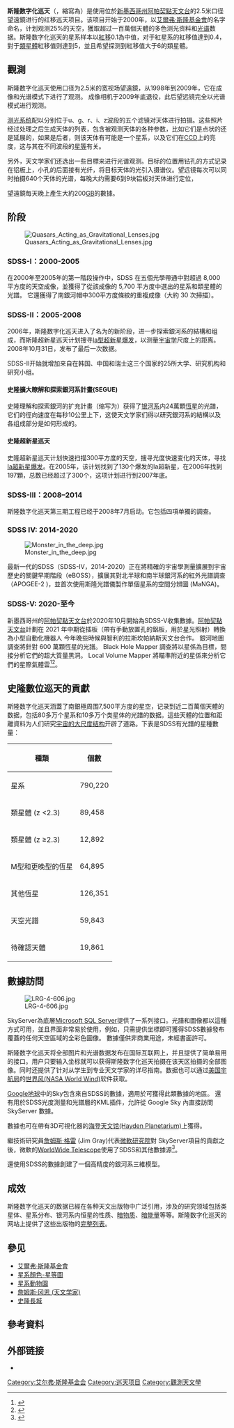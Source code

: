 {{noteTA
|T=zh-cn:斯隆数字化巡天; zh-tw:史隆數位巡天;
|1=zh-cn:斯隆; zh-tw:史隆;
}}
{{Infobox astronomical survey}}
{{Physical cosmology}}

'''斯隆数字化巡天'''（{{lang-en|Sloan Digital Sky Survey}}，縮寫為{{lang|en|SDSS}}）是使用位於[[新墨西哥州|新墨西哥州]][[阿帕契點天文台|阿帕契點天文台]]的2.5米口径望遠鏡进行的红移巡天项目。该项目开始于2000年，以[[艾爾弗·斯隆基金會|艾爾弗·斯隆基金會]]的名字命名，计划观测25%的天空，獲取超过一百萬個天體的多色测光资料和[[光谱|光谱]]数据。斯隆数字化巡天的星系样本以[[紅移|紅移]]0.1為中值，对于紅星系的紅移值達到0.4，對于[[類星體|類星體]]紅移值则達到5，並且希望探测到紅移值大于6的類星體。

== 觀測 ==
斯隆数字化巡天使用口径为2.5米的宽视场望遠鏡，从1998年到2009年，它在成像和光谱模式下进行了观测。 成像相机于2009年底退役，此后望远镜完全以光谱模式进行观测。

[[测光系统|测光系统]]配以分别位于u、g、r、i、z波段的五个滤镜对天体进行拍摄。这些照片经过处理之后生成天体的列表，包含被观测天体的各种参数，比如它们是点状的还是延展的，如果是后者，则该天体有可能是一个星系，以及它们在[[CCD|CCD]]上的亮度，这与其在不同波段的[[星等|星等]]有关。

另外，天文学家们还选出一些目標来进行光谱观测。目标的位置用钻孔的方式记录在铝板上，小孔的后面接有光纤，将目标天体的光引入摄谱仪。望远镜每次可以同时拍摄640个天体的光谱，每晚大约需要6到9块铝板对天体进行定位，

望遠鏡每天晚上產生大約200[[吉字节|GB]]的數據。

{{multiple image
 |direction = horizontal
 |align= center
 |width1= 225
 |width2= 225
 |image1=SDSS spectrograph cartridge.JPG
 |image2=SDSS spectrograph plate.JPG
 |caption1=SDSS分光鏡盒
 |caption2=鋁板特寫顯示光纖
}}

== 阶段 ==
[[File:Quasars_Acting_as_Gravitational_Lenses.jpg|thumb]]

=== SDSS-I：2000-2005 ===
在2000年至2005年的第一階段操作中，SDSS 在五個光學帶通中對超過 8,000 平方度的天空成像，並獲得了從該成像的 5,700 平方度中選出的星系和類星體的光譜。 它還獲得了南銀河帽中300平方度條紋的重複成像（大約 30 次掃描）。

=== SDSS-II：2005-2008 ===
2006年，斯隆数字化巡天进入了名为{{lang|en|SDSS-II}}的新阶段，进一步探索銀河系的結構和组成，而斯隆超新星巡天计划搜寻[[Ⅰa型超新星爆发|Ⅰa型超新星爆发]]，以测量[[宇宙学|宇宙学]]尺度上的距离。 2008年10月31日，{{lang|en|SDSS-II}}发布了最后一次数据。

SDSS-II开始就增加来自在韩国、中国和瑞士这三个国家的25所大学、研究机构和研究小组。

==== 史隆擴大瞭解和探索銀河系計畫(SEGUE) ====
史隆理解和探索銀河的扩充計畫（缩写为{{lang|en|SEGUE}}）获得了[[银河系|银河系]]内24萬顆[[恆星|恆星]]的光譜，它们的徑向速度在每秒10公里上下，这使天文学家们得以研究銀河系的結構以及各组成部分是如何形成的。

==== 史隆超新星巡天 ====
史隆超新星巡天计划快速扫描300平方度的天空，搜寻光度快速变化的天体，寻找[[Ia超新星|Ia超新星]][[超新星|爆发]]。在2005年，该计划找到了130个爆发的Ia超新星，在2006年找到197顆，总数已经超过了300个，这项计划进行到2007年底。

=== SDSS-III：2008–2014 ===
斯隆数字化巡天第三期工程{{lang|en|SDSS-III}}已经于2008年7月启动。它包括四項单獨的調查。

=== SDSS IV: 2014-2020 ===
[[File:Monster_in_the_deep.jpg|thumb]]

最新一代的SDSS（SDSS-IV，2014-2020）正在將精確的宇宙學測量擴展到宇宙歷史的關鍵早期階段（eBOSS），擴展其對北半球和南半球銀河系的紅外光譜調查（APOGEE-2 )，並首次使用斯隆光譜儀製作單個星系的空間分辨圖 (MaNGA)。

=== SDSS-V: 2020-至今 ===
新墨西哥州的[[阿帕契點天文台|阿帕契點天文台]]於2020年10月開始為SDSS-V收集數據。[[阿帕契點天文台|阿帕契點天文台]]計劃在 2021 年中期從插板（帶有手動放置孔的鋁板，用於星光照射）轉換為小型自動化機器人 今年晚些時候與智利的拉斯坎帕納斯天文台合作。 銀河地圖調查將針對 600 萬顆恆星的光譜。 Black Hole Mapper 調查將以星係為目標，間接分析它們的超大質量黑洞。 Local Volume Mapper 將瞄準附近的星係來分析它們的星際氣體雲<ref>{{cite news |last1=Clery |first1=Daniel |title=Astronomy surveys aim to up the pace with army of tiny robots |url=https://www.sciencemag.org/news/2021/02/robots-are-speeding-most-boring-job-astronomy |work=Science |date=3 February 2021 |doi=10.1126/science.abg9107 |accessdate=2021-10-30 |archive-date=2021-08-28 |archive-url=https://web.archive.org/web/20210828092637/https://www.sciencemag.org/news/2021/02/robots-are-speeding-most-boring-job-astronomy |dead-url=no }}</ref><ref>{{cite book|first1=T.|last1=Herbst|first2=Pavaman|last2=Bilgi|editor1-first=Heather K|editor1-last=Marshall|editor2-first=Jason|editor2-last=Spyromilio|editor3-first=Tomonori|editor3-last=Usuda|title=Ground-based and Airborne Telescopes VIII|chapter=The SDSS-V local volume mapper telescope system|year=2020|doi=10.1117/12.2561419 |publisher=SPIE|page=114450J|volume=11445|isbn=9781510636774|s2cid=230583048}}</ref>。

== 史隆數位巡天的貢獻 ==
斯隆数字化巡天涵蓋了南銀極周围7,500平方度的星空，记录到近二百萬個天體的数据，包括80多万个星系和10多万个类星体的光譜的数据。這些天體的位置和距離資料为人们研究[[大尺度结构|宇宙的大尺度结构]]开辟了道路。下表是SDSS有光譜的星種數量：
{| class="wikitable"
! 種類 || 個數
|-
|  星系 || 790,220
|-
| 類星體 (z <2.3) || 89,458
|-
| 類星體 (z ≥2.3) ||12,892
|-
| M型和更晚型的恆星 || 64,895 
|-
| 其他恆星 || 126,351 
|-
| 天空光譜 || 59,843
|-
| 待確認天體 || 19,861
|}

== 數據訪問 ==
[[File:LRG-4-606.jpg|thumb]]

SkyServer為底層[[Microsoft_SQL_Server|Microsoft SQL Server]]提供了一系列接口。光譜和圖像都以這種方式可用，並且界面非常易於使用，例如，只需提供坐標即可獲得SDSS數據發布覆蓋的任何天空區域的全彩色圖像。 數據僅供非商業用途，未經書面許可。

斯隆数字化巡天将全部图片和光谱数据发布在国际互联网上，并且提供了简单易用的接口。用户只要输入坐标就可以获得斯隆数字化巡天拍摄在该天区拍摄的全部图像。同时还提供了针对从学生到专业天文学家的详尽指南。数据也可以通过[[美国宇航局|美国宇航局]]的[[NASA_World_Wind|世界风(NASA World Wind)]]软件获取。

[[Google地球|Google地球]]中的Sky包含來自SDSS的數據，適用於可獲得此類數據的地區。 還有用於SDSS光度測量和光譜層的KML插件，允許從 Google Sky 內直接訪問 SkyServer 數據。

數據也可在帶有3D可視化器的[[罗斯地球和空间中心|海登天文馆(Hayden Planetarium)]]上獲得。

繼技術研究員[[詹姆斯·尼古拉·格雷|詹姆斯·格雷]] (Jim Gray)代表[[微軟研究院|微軟研究院]]對 SkyServer項目的貢獻之後，微軟的[[WorldWide_Telescope|WorldWide Telescope]]使用了SDSS和其他數據源<ref>{{Cite web|title=When did Microsoft first starting looking at the sky? |url=http://www.worldwidetelescope.org/buzz/FAQ.aspx#mssky |publisher=worldwidetelescope.org |access-date=2008-03-24 |url-status=dead |archive-url=https://web.archive.org/web/20080302205212/http://www.worldwidetelescope.org/buzz/FAQ.aspx |archive-date=2008-03-02 }}</ref>。

{{le|MilkyWay@home|MilkyWay@home}}還使用SDSS的數據創建了一個高精度的銀河系三維模型。

== 成效 ==
斯隆数字化巡天的数据已經在各种天文出版物中广泛引用，涉及的研究领域包括类星体、星系分布、银河系内恒星的性质、[[暗物质|暗物质]]、[[暗能量|暗能量]]等等。斯隆数字化巡天的网站上提供了这些出版物的[https://web.archive.org/web/20080217101608/http://www.sdss.org/publications/index.html 完整列表]。

== 參见 ==
{{Portal|天文学}}
{{colbegin|colwidth=30em}}
* [[艾爾弗·斯隆基金會|艾爾弗·斯隆基金會]]
* [[星系顏色-星等圖|星系顏色-星等圖]]
* [[星系動物園|星系動物園]]
* [[詹姆斯·冈恩_(天文学家)|詹姆斯·冈恩 (天文学家)]]
* [[史隆長城|史隆長城]]
{{colend}}

== 參考資料 ==
{{reflist}}

== 外部链接 ==
{{Commons category|Sloan Digital Sky Survey}}
* {{official website}}

{{物理宇宙学}}
[[Category:艾尔弗·斯隆基金会|Category:艾尔弗·斯隆基金会]]
[[Category:巡天项目|Category:巡天项目]]
[[Category:觀測天文學|Category:觀測天文學]]